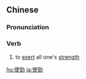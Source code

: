 {{also|使劲}}
==Chinese==
{{zh-forms|s=使劲}}

===Pronunciation===
{{zh-pron
|m=shǐjìn
|c=si2 ging6,sai2 ging6
|mn=qz:sír-kèng/xm,zz:sú-kèng
|cat=v
}}

===Verb===
{{zh-verb}}

# to [[exert]] all one's [[strength]]

{{zh-cat|Intermediate}}

[[hu:使勁]]
[[ja:使勁]]